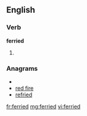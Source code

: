 ==English==

===Verb===
'''ferried'''

# {{past of|[[ferry]]}}

===Anagrams===
* {{alphagram|deefirr}}
* [[red fire#English|red fire]]
* [[refried#English|refried]]

[[fr:ferried]]
[[mg:ferried]]
[[vi:ferried]]